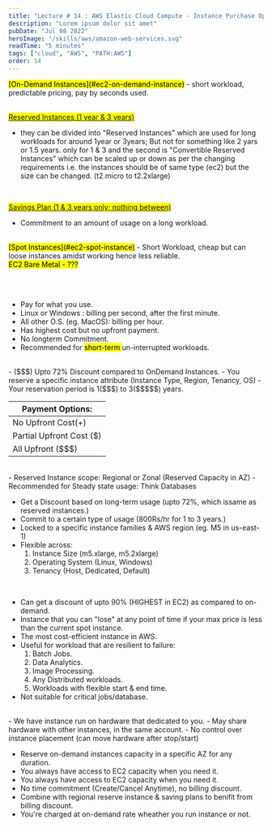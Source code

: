 ```yaml
---
title: "Lecture # 14 : AWS Elastic Cloud Compute - Instance Purchase Options"
description: "Lorem ipsum dolor sit amet"
pubDate: "Jul 08 2022"
heroImage: "/skills/aws/amazon-web-services.svg"
readTime: "5 minutes"
tags: ["cloud", "AWS", "PATH:AWS"]
order: 14
---
```



<Section link="iam-security-tools" title="Introduction" />
<mark>[On-Demand Instances](#ec2-on-demand-instance)</mark>
- short workload, predictable pricing, pay by seconds used. <br />
<br/>

<mark>[Reserved Instances (1 year & 3 years)](#ec2-reserved-instance)</mark>
- they can be divided into "Reserved Instances" which are used for long workloads
for around 1year or 3years; But not for something like 2 yars or 1.5 years. only
for 1 & 3 and the second is "Convertible Reserved Instances" which can be scaled
up or down as per the changing requirements i.e. the instances should be of same
type (ec2) but the size can be changed. (t2.micro to t2.2xlarge) <br />
<br/>

<mark>[Savings Plan (1 & 3 years only; nothing between)](#ec2-savings-plan)</mark>
- Commitment to an amount of usage on a long workload.

<br/>
<mark>[Spot Instances](#ec2-spot-instance)</mark>
- Short Workload, cheap but can loose instances amidst working hence less reliable.

<br/>
<mark>EC2 Bare Metal - ???</mark>

<br /><br />
<Section link="ec2-on-demand-instance" title="EC2 On-Demand Instances" />

- Pay for what you use.
- Linux or Windows : billing per second, after the first minute.
- All other O.S. (eg. MacOS): billing per hour.
- Has highest cost but no upfront payment.
- No longterm Commitment.
- Recommended for <mark> short-term </mark> un-interrupted workloads.

<br />
<Section link="ec2-reserved-instance" title="EC2 Reserved Instances" />
- ($$$) Upto 72% Discount compared to OnDemand Instances. 
- You reserve a specific instance attribute (Instance Type, Region, Tenancy, OS) 
- Your reservation period is 1($$$)
to 3($$$$$) years.

| Payment Options:         |
| ------------------------ |
| No Upfront Cost(+)       |
| Partial Upfront Cost ($) |
| All Upfront ($$$)        |

<br />
- Reserved Instance scope: Regional or Zonal (Reserved Capacity in AZ) 
- Recommended for Steady state usage: Think Databases

<br />
<Section link="ec2-savings-plan" title="EC2 Savings Plan" />

- Get a Discount based on long-term usage (upto 72%, which issame as reserved instances.)
- Commit to a certain type of usage (800Rs/hr for 1 to 3 years.)
- Locked to a specific instance families & AWS region (eg. M5 in us-east-1)
- Flexible across:
  1. Instance Size (m5.xlarge, m5.2xlarge)
  2. Operating System (Linux, Windows)
  3. Tenancy (Host, Dedicated, Default)

<br />
<Section link="ec2-spot-instance" title="EC2 Spot Instance" />

- Can get a discount of upto 90% (HIGHEST in EC2) as compared to on-demand.
- Instance that you can "lose" at any point of time if your max price is less than the current spot instance.
- The most cost-efficient instance in AWS.
- Useful for workload that are resilient to failure:
  1. Batch Jobs.
  2. Data Analytics.
  3. Image Processing.
  4. Any Distributed workloads.
  5. Workloads with flexible start & end time.
- Not suitable for critical jobs/database.

<br/>
<Section link="ec2-dedicated-instance" title="EC2 Dedicated Instance" />
- We have instance run on hardware that dedicated to you.
- May share hardware with other instances, in the same account.
- No control over instance placement (can move hardware after stop/start)

<br/>
<Section link="ec2-capacity-reservation" title="EC2 Capacity Reservation" />

- Reserve on-demand instances capacity in a specific AZ for any duration.
- You always have access to EC2 capacity when you need it.
- You always have access to EC2 capacity when you need it.
- No time commitment (Create/Cancel Anytime), no billing discount.
- Combine with regional reserve instance & saving plans to benifit from billing discount.
- You're charged at on-demand rate wheather you run instance or not.